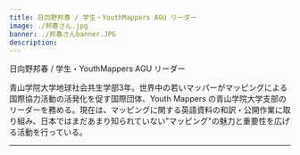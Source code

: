 ```yaml
---
title: 日向野邦春 / 学生・YouthMappers AGU リーダー
image: ./邦春さん.jpg
banner: ./邦春さんbanner.JPG
description: 
---
```


<th>日向野邦春 / 学生・YouthMappers AGU リーダー</th>


青山学院大学地球社会共生学部3年。世界中の若いマッパーがマッピングによる国際協力活動の活発化を促す国際団体、Youth Mappers の青山学院大学支部のリーダーを務める。現在は、マッピングに関する英語資料の和訳・公開作業に取り組み、日本ではまだあまり知られていない"マッピング"の魅力と重要性を広げる活動を行っている。

---


